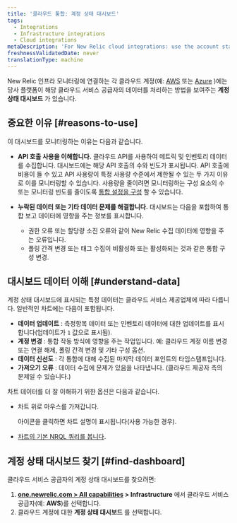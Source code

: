 ```yaml
---
title: '클라우드 통합: 계정 상태 대시보드'
tags:
  - Integrations
  - Infrastructure integrations
  - Cloud integrations
metaDescription: 'For New Relic cloud integrations: use the account status dashboard to understand how your cloud service is using APIs and transmitting data.'
freshnessValidatedDate: never
translationType: machine
---
```


New Relic 인프라 모니터링에 연결하는 각 클라우드 계정(예: [AWS](/docs/integrations/amazon-integrations/get-started/connect-aws-infrastructure) 또는 [Azure](/docs/integrations/microsoft-azure-integrations/getting-started/introduction-azure-monitoring-integrations) )에는 당사 플랫폼이 해당 클라우드 서비스 공급자의 데이터를 처리하는 방법을 보여주는 **계정 상태 대시보드** 가 있습니다.

## 중요한 이유 [#reasons-to-use]

이 대시보드를 모니터링하는 이유는 다음과 같습니다.

* **API 호출 사용을 이해합니다.** 클라우드 API를 사용하여 메트릭 및 인벤토리 데이터를 수집합니다. 대시보드에는 해당 API 호출의 수와 빈도가 표시됩니다. API 호출에 비용이 들 수 있고 API 사용량이 특정 사용량 수준에서 제한될 수 있는 두 가지 이유로 이를 모니터링할 수 있습니다. 사용량을 줄이려면 모니터링하는 구성 요소의 수 또는 모니터링 빈도를 줄이도록 [통합 설정을 구성](/docs/integrations/new-relic-integrations/getting-started/configure-polling-frequency-data-collection-cloud-integrations) 할 수 있습니다.

* **누락된 데이터 또는 기타 데이터 문제를 해결합니다.** 대시보드는 다음을 포함하여 통합 보고 데이터에 영향을 주는 정보를 표시합니다.

  * 권한 오류 또는 할당량 소진 오류와 같이 New Relic 수집 데이터에 영향을 주는 오류입니다.
  * 폴링 간격 변경 또는 태그 수집이 비활성화 또는 활성화되는 것과 같은 통합 구성 변경.

## 대시보드 데이터 이해 [#understand-data]

계정 상태 대시보드에 표시되는 특정 데이터는 클라우드 서비스 제공업체에 따라 다릅니다. 일반적인 차트에는 다음이 포함됩니다.

* **데이터 업데이트** : 측정항목 데이터 또는 인벤토리 데이터에 대한 업데이트를 표시합니다(업데이트가 `1` 값으로 표시됨).
* **계정 변경** : 통합 작동 방식에 영향을 주는 작업입니다. 예: 클라우드 계정 이름 변경 또는 연결 해제, 폴링 간격 변경 및 기타 구성 옵션.
* **데이터 신선도** : 각 통합에 대해 수집된 마지막 데이터 포인트의 타임스탬프입니다.
* **가져오기 오류** : 데이터 수집에 문제가 있음을 나타냅니다. (클라우드 제공자 측의 문제일 수 있습니다.)

차트 데이터를 더 잘 이해하기 위한 옵션은 다음과 같습니다.

* 차트 위로 마우스를 가져갑니다.

  <Icon name="fe-help-circle"/>

  아이콘을 클릭하면 차트 설명이 표시됩니다(사용 가능한 경우).

* [차트의 기본 NRQL 쿼리를 봅니다](/docs/new-relic-solutions/new-relic-one/introduction-new-relic-platform).

## 계정 상태 대시보드 찾기 [#find-dashboard]

클라우드 서비스 공급자의 계정 상태 대시보드를 찾으려면:

1. **[one.newrelic.com > All capabilities](https://one.newrelic.com/all-capabilities) > Infrastructure** 에서 클라우드 서비스 공급자(예: **AWS**)를 선택합니다.
2. 클라우드 계정에 대한 **계정 상태 대시보드** 를 선택합니다.